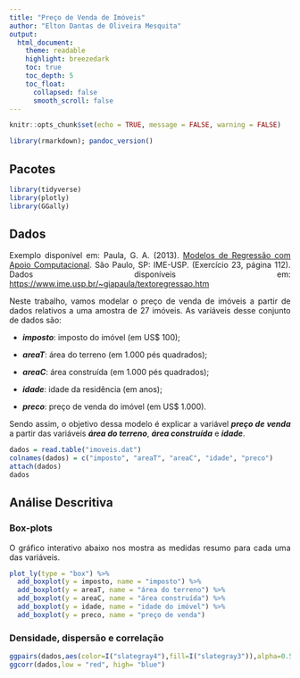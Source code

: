 ```yaml
---
title: "Preço de Venda de Imóveis"
author: "Elton Dantas de Oliveira Mesquita"
output:
  html_document:
    theme: readable
    highlight: breezedark
    toc: true
    toc_depth: 5
    toc_float:
      collapsed: false
      smooth_scroll: false
---
```


```{=html}
<style> body {text-align: justify} </style>
```
```r
knitr::opts_chunk$set(echo = TRUE, message = FALSE, warning = FALSE)

library(rmarkdown); pandoc_version()
```

## Pacotes

```r
library(tidyverse)
library(plotly)
library(GGally)
```

## Dados

Exemplo disponível em: Paula, G. A. (2013). [Modelos de Regressão com Apoio Computacional](https://www.ime.usp.br/~giapaula/texto_2013.pdf). São Paulo, SP: IME-USP. (Exercício 23, página 112). Dados disponíveis em: <https://www.ime.usp.br/~giapaula/textoregressao.htm>

Neste trabalho, vamos modelar o preço de venda de imóveis a partir de dados relativos a uma amostra de 27 imóveis. As variáveis desse conjunto de dados são:

-   ***imposto***: imposto do imóvel (em US\$ 100);

-   ***areaT***: área do terreno (em 1.000 pés quadrados);

-   ***areaC***: área construída (em 1.000 pés quadrados);

-   ***idade***: idade da residência (em anos);

-   ***preco***: preço de venda do imóvel (em US\$ 1.000).

Sendo assim, o objetivo dessa modelo é explicar a variável ***preço de venda*** a partir das variáveis ***área do terreno***, ***área construída*** e ***idade***.

```r
dados = read.table("imoveis.dat")
colnames(dados) = c("imposto", "areaT", "areaC", "idade", "preco")
attach(dados)
dados
```

## Análise Descritiva

### Box-plots

O gráfico interativo abaixo nos mostra as medidas resumo para cada uma das variáveis.

```r
plot_ly(type = "box") %>%
  add_boxplot(y = imposto, name = "imposto") %>% 
  add_boxplot(y = areaT, name = "área do terreno") %>% 
  add_boxplot(y = areaC, name = "área construída") %>%
  add_boxplot(y = idade, name = "idade do imóvel") %>%
  add_boxplot(y = preco, name = "preço de venda")
```

### Densidade, dispersão e correlação

```r
ggpairs(dados,aes(color=I("slategray4"),fill=I("slategray3")),alpha=0.5,lower = list(continuous = "smooth"))
ggcorr(dados,low = "red", high= "blue")
```

